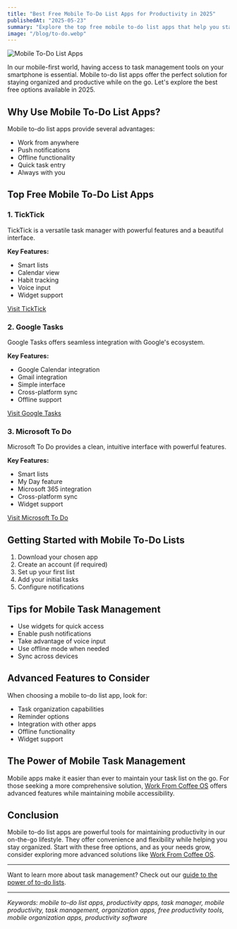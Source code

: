 ```yaml
---
title: "Best Free Mobile To-Do List Apps for Productivity in 2025"
publishedAt: "2025-05-23"
summary: "Explore the top free mobile to-do list apps that help you stay organized on the go. Learn about their features, benefits, and how they can enhance your productivity wherever you are."
image: "/blog/to-do.webp"
---
```


<Image
  src="/blog/to-do.webp"
  alt="Mobile To-Do List Apps"
  width={1000}
  height={1000}
/>

In our mobile-first world, having access to task management tools on your smartphone is essential. Mobile to-do list apps offer the perfect solution for staying organized and productive while on the go. Let's explore the best free options available in 2025.

## Why Use Mobile To-Do List Apps?

Mobile to-do list apps provide several advantages:

- Work from anywhere
- Push notifications
- Offline functionality
- Quick task entry
- Always with you

## Top Free Mobile To-Do List Apps

### 1. TickTick

TickTick is a versatile task manager with powerful features and a beautiful interface.

**Key Features:**

- Smart lists
- Calendar view
- Habit tracking
- Voice input
- Widget support

[Visit TickTick](https://ticktick.com)

### 2. Google Tasks

Google Tasks offers seamless integration with Google's ecosystem.

**Key Features:**

- Google Calendar integration
- Gmail integration
- Simple interface
- Cross-platform sync
- Offline support

[Visit Google Tasks](https://tasks.google.com)

### 3. Microsoft To Do

Microsoft To Do provides a clean, intuitive interface with powerful features.

**Key Features:**

- Smart lists
- My Day feature
- Microsoft 365 integration
- Cross-platform sync
- Widget support

[Visit Microsoft To Do](https://todo.microsoft.com)

## Getting Started with Mobile To-Do Lists

1. Download your chosen app
2. Create an account (if required)
3. Set up your first list
4. Add your initial tasks
5. Configure notifications

## Tips for Mobile Task Management

- Use widgets for quick access
- Enable push notifications
- Take advantage of voice input
- Use offline mode when needed
- Sync across devices

## Advanced Features to Consider

When choosing a mobile to-do list app, look for:

- Task organization capabilities
- Reminder options
- Integration with other apps
- Offline functionality
- Widget support

## The Power of Mobile Task Management

Mobile apps make it easier than ever to maintain your task list on the go. For those seeking a more comprehensive solution, [Work From Coffee OS](/blog/post/wfcos-to-do-list-streamline-tasks) offers advanced features while maintaining mobile accessibility.

## Conclusion

Mobile to-do list apps are powerful tools for maintaining productivity in our on-the-go lifestyle. They offer convenience and flexibility while helping you stay organized. Start with these free options, and as your needs grow, consider exploring more advanced solutions like [Work From Coffee OS](/).

---

Want to learn more about task management? Check out our [guide to the power of to-do lists](/blog/post/conquer-your-day-power-of-to-do-list).

---

_Keywords: mobile to-do list apps, productivity apps, task manager, mobile productivity, task management, organization apps, free productivity tools, mobile organization apps, productivity software_
